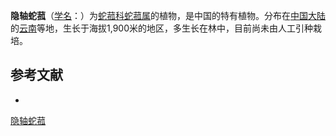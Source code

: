 {{Speciesbox
| name = 隐轴蛇菰
| status = 
| status_system = 
| image =
| genus = Balanophora
| species = cryptocaudex
| authority = S. Y. Chang et Tam
}}

'''隐轴蛇菰'''（[[学名|学名]]：{{lang|la|''Balanophora cryptocaudex''}}）为[[蛇菰科|蛇菰科]][[蛇菰属|蛇菰属]]的植物，是中国的特有植物。分布在[[中国大陆|中国大陆]]的[[云南|云南]]等地，生长于海拔1,900米的地区，多生长在林中，目前尚未由人工引种栽培。

== 参考文献 ==
<div class="references-small">
* {{cite web| url =http://www.bioinfo.cn/db05/KmzwSpecies.php?action=view&id=1345| title =隐轴蛇菰| work =《中国高等植物数据库全库》| publisher =中国科学院微生物研究所| author =昆明植物研究所| accessdate =2009-02-22| deadurl =yes| archiveurl =https://web.archive.org/web/20160305080022/http://www.bioinfo.cn/db05/KmzwSpecies.php?action=view&id=1345| archivedate =2016-03-05}}
</div>
{{Taxonbar|from=Q15225440}}

[[Category:蛇菰属|隐轴蛇菰]]


{{植物小作品}}